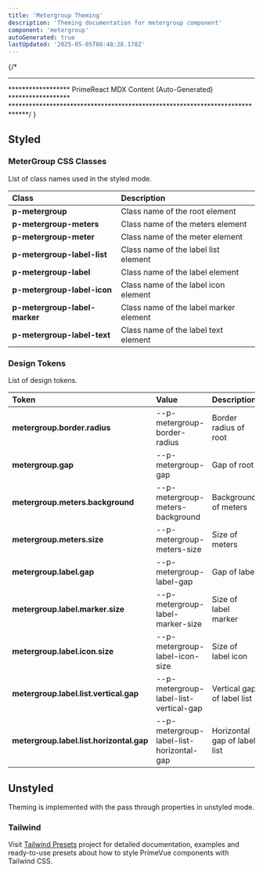 ```yaml
---
title: 'Metergroup Theming'
description: 'Theming documentation for metergroup component'
component: 'metergroup'
autoGenerated: true
lastUpdated: '2025-05-05T08:48:28.178Z'
---
```


{/* 
****************************************************************************
****************** PrimeReact MDX Content (Auto-Generated) ******************
*****************************************************************************/
}

## Styled
### MeterGroup CSS Classes

List of class names used in the styled mode.

| Class | Description |
|:------|:------------|
| **p-metergroup** | Class name of the root element |
| **p-metergroup-meters** | Class name of the meters element |
| **p-metergroup-meter** | Class name of the meter element |
| **p-metergroup-label-list** | Class name of the label list element |
| **p-metergroup-label** | Class name of the label element |
| **p-metergroup-label-icon** | Class name of the label icon element |
| **p-metergroup-label-marker** | Class name of the label marker element |
| **p-metergroup-label-text** | Class name of the label text element |

### Design Tokens

List of design tokens.

| Token | Value | Description |
|:------|:------|:------------|
| **metergroup.border.radius** | --p-metergroup-border-radius | Border radius of root |
| **metergroup.gap** | --p-metergroup-gap | Gap of root |
| **metergroup.meters.background** | --p-metergroup-meters-background | Background of meters |
| **metergroup.meters.size** | --p-metergroup-meters-size | Size of meters |
| **metergroup.label.gap** | --p-metergroup-label-gap | Gap of label |
| **metergroup.label.marker.size** | --p-metergroup-label-marker-size | Size of label marker |
| **metergroup.label.icon.size** | --p-metergroup-label-icon-size | Size of label icon |
| **metergroup.label.list.vertical.gap** | --p-metergroup-label-list-vertical-gap | Vertical gap of label list |
| **metergroup.label.list.horizontal.gap** | --p-metergroup-label-list-horizontal-gap | Horizontal gap of label list |

## Unstyled

Theming is implemented with the pass through properties in unstyled mode.

### Tailwind

Visit [Tailwind Presets](https://github.com/primefaces/primevue-tailwind) project for detailed documentation, examples and ready-to-use presets about how to style PrimeVue components with Tailwind CSS.
